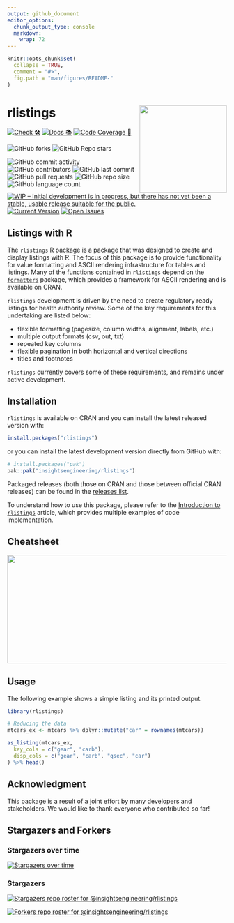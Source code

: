 ```yaml
---
output: github_document
editor_options:
  chunk_output_type: console
  markdown:
    wrap: 72
---
```


<!-- README.md is generated from README.Rmd. Please edit that file -->

```r
knitr::opts_chunk$set(
  collapse = TRUE,
  comment = "#>",
  fig.path = "man/figures/README-"
)
```

# rlistings <a href='https://github.com/insightsengineering/rlistings'><img src="man/figures/logo.png" align="right" height="200" width="200"/></a>

<!-- start badges -->

[![Check 🛠](https://github.com/insightsengineering/rlistings/actions/workflows/check.yaml/badge.svg)](https://insightsengineering.github.io/rlistings/main/unit-test-report/)
[![Docs 📚](https://github.com/insightsengineering/rlistings/actions/workflows/docs.yaml/badge.svg)](https://insightsengineering.github.io/rlistings/)
[![Code Coverage 📔](https://raw.githubusercontent.com/insightsengineering/rlistings/_xml_coverage_reports/data/main/badge.svg)](https://insightsengineering.github.io/rlistings/main/coverage-report/)

![GitHub forks](https://img.shields.io/github/forks/insightsengineering/rlistings?style=social)
![GitHub Repo stars](https://img.shields.io/github/stars/insightsengineering/rlistings?style=social)

![GitHub commit activity](https://img.shields.io/github/commit-activity/m/insightsengineering/rlistings)
![GitHub contributors](https://img.shields.io/github/contributors/insightsengineering/rlistings)
![GitHub last commit](https://img.shields.io/github/last-commit/insightsengineering/rlistings)
![GitHub pull requests](https://img.shields.io/github/issues-pr/insightsengineering/rlistings)
![GitHub repo size](https://img.shields.io/github/repo-size/insightsengineering/rlistings)
![GitHub language count](https://img.shields.io/github/languages/count/insightsengineering/rlistings)
[![WIP – Initial development is in progress, but there has not yet been a stable, usable release suitable for the public.](https://www.repostatus.org/badges/latest/wip.svg)](https://www.repostatus.org/#wip)
[![Current Version](https://img.shields.io/github/r-package/v/insightsengineering/rlistings/main?color=purple\&label=package%20version)](https://github.com/insightsengineering/rlistings/tree/main)
[![Open Issues](https://img.shields.io/github/issues-raw/insightsengineering/rlistings?color=red\&label=open%20issues)](https://github.com/insightsengineering/rlistings/issues?q=is%3Aissue+is%3Aopen+sort%3Aupdated-desc)
<!-- end badges -->

## Listings with R

The `rlistings` R package is a package that was designed to create and
display listings with R. The focus of this package is to provide
functionality for value formatting and ASCII rendering infrastructure
for tables and listings. Many of the functions contained in `rlistings`
depend on the
[`formatters`](https://insightsengineering.github.io/formatters/)
package, which provides a framework for ASCII rendering and is available
on CRAN.

`rlistings` development is driven by the need to create regulatory ready
listings for health authority review. Some of the key requirements for
this undertaking are listed below:

-   flexible formatting (pagesize, column widths, alignment, labels,
    etc.)
-   multiple output formats (csv, out, txt)
-   repeated key columns
-   flexible pagination in both horizontal and vertical directions
-   titles and footnotes

`rlistings` currently covers some of these requirements, and remains
under active development.

## Installation

`rlistings` is available on CRAN and you can install the latest released
version with:

``` r
install.packages("rlistings")
```

or you can install the latest development version directly from GitHub
with:

``` r
# install.packages("pak")
pak::pak("insightsengineering/rlistings")
```

Packaged releases (both those on CRAN and those between official CRAN
releases) can be found in the [releases
list](https://github.com/insightsengineering/rlistings/releases).

To understand how to use this package, please refer to the [Introduction to `rlistings`](https://insightsengineering.github.io/rlistings/latest-tag/articles/rlistings.html) article, which provides multiple examples of code implementation.

## Cheatsheet

<a href="https://github.com/insightsengineering/rlistings/blob/main/inst/cheatsheet/rlistings_cheatsheet_03-24.pdf"><img src="https://raw.githubusercontent.com/insightsengineering/rlistings/main/inst/cheatsheet/rlistings_cheatsheet_03-24_thumbs.png" width="630" height="249"/></a>

## Usage

The following example shows a simple listing and its printed output.

```r
library(rlistings)

# Reducing the data
mtcars_ex <- mtcars %>% dplyr::mutate("car" = rownames(mtcars))

as_listing(mtcars_ex,
  key_cols = c("gear", "carb"),
  disp_cols = c("gear", "carb", "qsec", "car")
) %>% head()
```

## Acknowledgment

This package is a result of a joint effort by many developers and
stakeholders. We would like to thank everyone who contributed so far!

## Stargazers and Forkers

### Stargazers over time

[![Stargazers over
time](https://starchart.cc/insightsengineering/rlistings.svg)](https://starchart.cc/insightsengineering/rlistings)

### Stargazers

[![Stargazers repo roster for
@insightsengineering/rlistings](https://reporoster.com/stars/insightsengineering/rlistings)](https://github.com/insightsengineering/rlistings/stargazers)

[![Forkers repo roster for
@insightsengineering/rlistings](https://reporoster.com/forks/insightsengineering/rlistings)](https://github.com/insightsengineering/rlistings/network/members)
